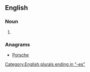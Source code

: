 {{also|Porches}}

==English==

===Noun===
{{head|en|noun plural form}}

# {{plural of|porch|lang=en}}

===Anagrams===
* [[Porsche#English|Porsche]]

[[Category:English plurals ending in "-es"]]